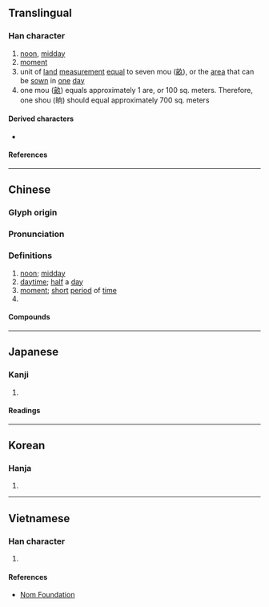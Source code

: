{{character info}}
==Translingual==

===Han character===
{{Han char|rn=72|rad=日|as=06|sn=10|four=67020|canj=AHBR|ids=⿰日向}}

# [[noon]], [[midday]]
# [[moment]]
# unit of [[land]] [[measurement]] [[equal]] to seven mou ([[畝]]), or the [[area]] that can be [[sown]] in [[one]] [[day]]
# one mou ([[畝]]) equals approximately 1 are, or 100 sq. meters. Therefore, one shou (晌) should equal approximately 700 sq. meters

====Derived characters====
* {{l|mul|[[𭧯]]}}

====References====
{{Han ref|kx=0495.050|dkj=13903|dj=0860.110|hdz=21508.090|uh=664C}}

----

==Chinese==
{{zh-forms}}

===Glyph origin===
{{Han etym}}

===Pronunciation===
{{zh-pron
|m=shǎng
|c=hoeng2
|mn=qz,xm:sióng/zz:siáng
|mn_note=sióng/siáng - vernacular (俗)
|mc=
|oc=y
|cat=n
}}

===Definitions===
{{zh-hanzi}}

# [[noon]]; [[midday]]
# [[daytime]]; [[half]] a [[day]]
# [[moment]]; [[short]] [[period]] of [[time]]
# {{n-g|A [[unit]] of [[land]] [[measurement]].}}

====Compounds====
{{zh-der|前晌|後晌|後半晌|下半晌|上半晌|一晌|半晌|前半晌|傍晌|早晌|晌飯|晌覺|睡晌覺|片晌|晌午|晌午歪|歇晌|頭晌|過晌}}

----

==Japanese==

===Kanji===
{{ja-kanji|grade=|rs=日06}}

# {{rfdef|ja|sort=日06}}

====Readings====
{{ja-readings
|on=しょう
|kun=まひる
}}

----

==Korean==

===Hanja===
{{ko-hanja|상}}

# {{rfdef|ko|sort=日06}}

----

==Vietnamese==

===Han character===
{{vi-readings|rs=日06|reading=thưởng}}

# {{rfdef|vi|sort=日06}}

====References====
* [http://nomfoundation.org/common/nom_details.php?codepoint=664c Nom Foundation]